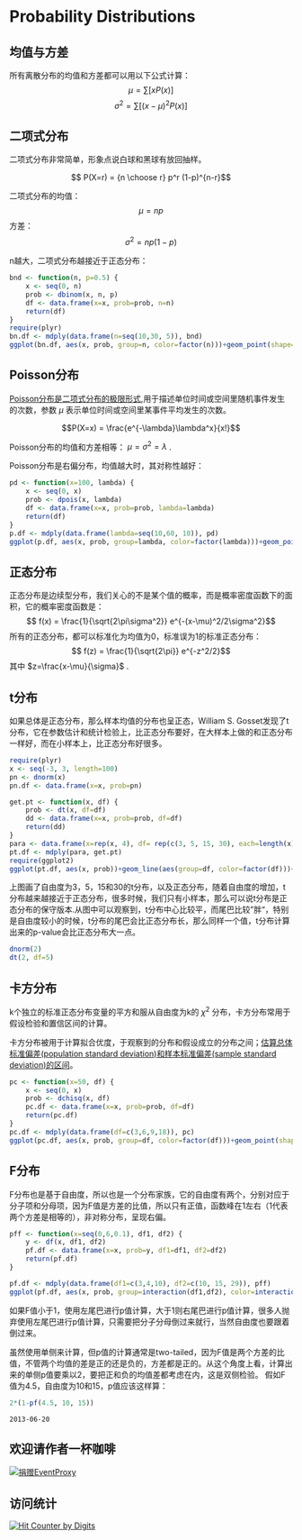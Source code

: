 # Probability Distributions

## 均值与方差
所有离散分布的均值和方差都可以用以下公式计算：
$$\mu=\sum[xP(x)]$$
$$\sigma^2=\sum[(x-\mu)^2P(x)]$$

## 二项式分布
二项式分布非常简单，形象点说白球和黑球有放回抽样。

$$ P(X=r) = {n \choose r} p^r (1-p)^{n-r}$$

二项式分布的均值：
$$ \mu = np $$
方差：
$$ \sigma^2 = np(1-p)$$

n越大，二项式分布越接近于正态分布：
```r
bnd <- function(n, p=0.5) {
	x <- seq(0, n)
	prob <- dbinom(x, n, p)
	df <- data.frame(x=x, prob=prob, n=n)
	return(df)
}
require(plyr)
bn.df <- mdply(data.frame(n=seq(10,30, 5)), bnd)
ggplot(bn.df, aes(x, prob, group=n, color=factor(n)))+geom_point(shape=1)+geom_line()
```


## Poisson分布
[Poisson分布是二项式分布的极限形式](http://episte.math.ntu.edu.tw/articles/sm/sm_16_07_1/),用于描述单位时间或空间里随机事件发生的次数，参数 $\mu$ 表示单位时间或空间里某事件平均发生的次数。

$$P(X=x) = \frac{e^{-\lambda}\lambda^x}{x!}$$

Poisson分布的均值和方差相等： $\mu = \sigma^2 = \lambda$ .

Poisson分布是右偏分布，均值越大时，其对称性越好：
```r
pd <- function(x=100, lambda) {
	x <- seq(0, x)
	prob <- dpois(x, lambda)
	df <- data.frame(x=x, prob=prob, lambda=lambda)
	return(df)
}
p.df <- mdply(data.frame(lambda=seq(10,60, 10)), pd)
ggplot(p.df, aes(x, prob, group=lambda, color=factor(lambda)))+geom_point(shape=1)+geom_line()+facet_wrap(~lambda)+theme(legend.position="none")
```

## 正态分布
正态分布是边续型分布，我们关心的不是某个值的概率，而是概率密度函数下的面积，它的概率密度函数是：
$$ f(x) = \frac{1}{\sqrt{2\pi\sigma^2}} e^{-(x-\mu)^2/2\sigma^2}$$
所有的正态分布，都可以标准化为均值为0，标准误为1的标准正态分布：
$$ f(z) = \frac{1}{\sqrt{2\pi}} e^{-z^2/2}$$
其中 $z=\frac{x-\mu}{\sigma}$ .

## t分布
如果总体是正态分布，那么样本均值的分布也呈正态，William S. Gosset发现了t分布，它在参数估计和统计检验上，比正态分布要好，在大样本上做的和正态分布一样好，而在小样本上，比正态分布好很多。

```r
require(plyr)
x <- seq(-3, 3, length=100)
pn <- dnorm(x)
pn.df <- data.frame(x=x, prob=pn)

get.pt <- function(x, df) {
	prob <- dt(x, df=df)
	dd <- data.frame(x=x, prob=prob, df=df)
	return(dd)
}
para <- data.frame(x=rep(x, 4), df= rep(c(3, 5, 15, 30), each=length(x)))
pt.df <- mdply(para, get.pt)
require(ggplot2)
ggplot(pt.df, aes(x, prob))+geom_line(aes(group=df, color=factor(df)))+geom_line(data=pn.df)
```
上图画了自由度为3，5，15和30的t分布，以及正态分布，随着自由度的增加，t分布越来越接近于正态分布，很多时候，我们只有小样本，那么可以说t分布是正态分布的保守版本.从图中可以观察到，t分布中心比较平，而尾巴比较”胖“，特别是自由度较小的时候，t分布的尾巴会比正态分布长，那么同样一个值，t分布计算出来的p-value会比正态分布大一点。
```r
dnorm(2)
dt(2, df=5)
```

## 卡方分布
k个独立的标准正态分布变量的平方和服从自由度为k的 $\chi^2$ 分布，卡方分布常用于假设检验和置信区间的计算。

卡方分布被用于计算拟合优度，于观察到的分布和假设成立的分布之间；[估算总体标准偏差(population standard deviation)和样本标准偏差(sample standard deviation)的区间](confidence_interval.html)。

```r
pc <- function(x=50, df) {
	x <- seq(0, x)
	prob <- dchisq(x, df)
	pc.df <- data.frame(x=x, prob=prob, df=df)
	return(pc.df)
}
pc.df <- mdply(data.frame(df=c(3,6,9,18)), pc)
ggplot(pc.df, aes(x, prob, group=df, color=factor(df)))+geom_point(shape=1)+geom_line()+ggtitle("Chi-Square Distribution")
```
## F分布
F分布也是基于自由度，所以也是一个分布家族，它的自由度有两个，分别对应于分子项和分母项，因为F值是方差的比值，所以只有正值，函数峰在1左右（1代表两个方差是相等的），非对称分布，呈现右偏。

```r
pff <- function(x=seq(0,6,0.1), df1, df2) {
	y <- df(x, df1, df2)
	pf.df <- data.frame(x=x, prob=y, df1=df1, df2=df2)
	return(pf.df)
}

pf.df <- mdply(data.frame(df1=c(3,4,10), df2=c(10, 15, 29)), pff)
ggplot(pf.df, aes(x, prob, group=interaction(df1,df2), color=interaction(df1, df2)))+geom_line()+geom_vline(xintercept=1, linetype="dashed") + theme(legend.position=c(.8, .8))
```
如果F值小于1，使用左尾巴进行p值计算，大于1则右尾巴进行p值计算，很多人抛弃使用左尾巴进行p值计算，只需要把分子分母倒过来就行，当然自由度也要跟着倒过来。

虽然使用单侧来计算，但p值的计算通常是two-tailed，因为F值是两个方差的比值，不管两个均值的差是正的还是负的，方差都是正的。从这个角度上看，计算出来的单侧p值要乘以2，要把正和负的均值差都考虑在内，这是双侧检验。
假如F值为4.5，自由度为10和15，p值应该这样算：
```r
2*(1-pf(4.5, 10, 15))
```






```
2013-06-20
```

## 欢迎请作者一杯咖啡
<p><a href="https://me.alipay.com/gcyu"><img src="https://img.alipay.com/sys/personalprod/style/mc/btn-index.png" alt="捐赠EventProxy"></a></p>

## 访问统计
  <a href="http://www.digits.com" target="_blank">
    <img src="http://counter.digits.com/?counter={1bb4e1b1-f35f-dd34-31dc-5a118f10bdb1}&template=simplehits&foreground=0B77CF&background=FFFFFF" 
     alt="Hit Counter by Digits" border="0"  />
  </a>
